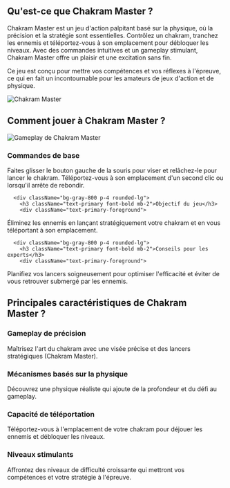 ## Qu'est-ce que Chakram Master ?
<div className="flex flex-col md:flex-row items-center gap-8">
  <div className="w-full md:w-1/2 text-xl">
Chakram Master est un jeu d'action palpitant basé sur la physique, où la précision et la stratégie sont essentielles. Contrôlez un chakram, tranchez les ennemis et téléportez-vous à son emplacement pour débloquer les niveaux. Avec des commandes intuitives et un gameplay stimulant, Chakram Master offre un plaisir et une excitation sans fin.

Ce jeu est conçu pour mettre vos compétences et vos réflexes à l'épreuve, ce qui en fait un incontournable pour les amateurs de jeux d'action et de physique.
</div>
  <div className="w-full md:w-1/2 flex justify-center items-center">
<img 
      src="https://public-image.fafafa.ai/games/2025-02-15/images/1739623661751-z04q6n.com/knife-io_16x9/20250211105952/knife-io_16x9-cover" 
      alt="Chakram Master" 
      className="w-4/5 h-auto"
    />
</div>
</div>

## Comment jouer à Chakram Master ?

<div className="flex flex-col md:flex-row items-center gap-8">
  <div className="w-full md:w-1/2">
<img 
      src="https://public-image.fafafa.ai/games/2025-02-15/images/1739623661751-z04q6n.com/knife-io_16x9/20250211105952/knife-io_16x9-cover" 
      alt="Gameplay de Chakram Master" 
      className="w-4/5 h-auto mx-auto"
    />
</div>
  <div className="w-full md:w-1/2">
    <div className="grid grid-cols-1 gap-4 mt-0">
      <div className="bg-gray-800 p-4 rounded-lg">
        <h3 className="text-primary font-bold mb-2">Commandes de base</h3>
        <div className="text-primary-foreground">
Faites glisser le bouton gauche de la souris pour viser et relâchez-le pour lancer le chakram. Téléportez-vous à son emplacement d'un second clic ou lorsqu'il arrête de rebondir.
</div>
      </div>

      <div className="bg-gray-800 p-4 rounded-lg">
        <h3 className="text-primary font-bold mb-2">Objectif du jeu</h3>
        <div className="text-primary-foreground">
Éliminez les ennemis en lançant stratégiquement votre chakram et en vous téléportant à son emplacement.
</div>
      </div>

      <div className="bg-gray-800 p-4 rounded-lg">
        <h3 className="text-primary font-bold mb-2">Conseils pour les experts</h3>
        <div className="text-primary-foreground">
Planifiez vos lancers soigneusement pour optimiser l'efficacité et éviter de vous retrouver submergé par les ennemis.
</div>
      </div>
    </div>
  </div>
</div>

## Principales caractéristiques de Chakram Master ?

<div className="grid grid-cols-1 md:grid-cols-2 gap-4">
  <div className="bg-gray-800 p-4 rounded-lg">
    <h3 className="text-primary font-bold mb-2">Gameplay de précision</h3>
    <div className="text-primary-foreground">
Maîtrisez l'art du chakram avec une visée précise et des lancers stratégiques (Chakram Master).
</div>
  </div>

  <div className="bg-gray-800 p-4 rounded-lg">
    <h3 className="text-primary font-bold mb-2">Mécanismes basés sur la physique</h3>
    <div className="text-primary-foreground">
Découvrez une physique réaliste qui ajoute de la profondeur et du défi au gameplay.
</div>
  </div>

  <div className="bg-gray-800 p-4 rounded-lg">
    <h3 className="text-primary font-bold mb-2">Capacité de téléportation</h3>
    <div className="text-primary-foreground">
Téléportez-vous à l'emplacement de votre chakram pour déjouer les ennemis et débloquer les niveaux.
</div>
  </div>

  <div className="bg-gray-800 p-4 rounded-lg">
    <h3 className="text-primary font-bold mb-2">Niveaux stimulants</h3>
    <div className="text-primary-foreground">
Affrontez des niveaux de difficulté croissante qui mettront vos compétences et votre stratégie à l'épreuve.
</div>
  </div>
</div>